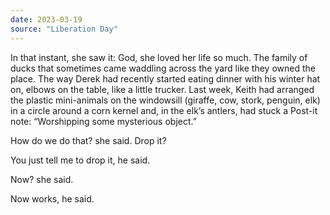 ```yaml
---
date: 2023-03-19
source: "Liberation Day"
---
```


In that instant, she saw it: God, she loved her life so much. The family of ducks that sometimes came waddling across the yard like they owned the place. The way Derek had recently started eating dinner with his winter hat on, elbows on the table, like a little trucker. Last week, Keith had arranged the plastic mini-animals on the windowsill (giraffe, cow, stork, penguin, elk) in a circle around a corn kernel and, in the elk’s antlers, had stuck a Post-it note: “Worshipping some mysterious object.”

How do we do that? she said. Drop it?

You just tell me to drop it, he said.

Now? she said.

Now works, he said.
